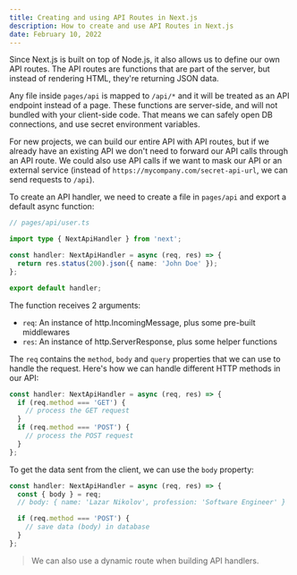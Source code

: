 ```yaml
---
title: Creating and using API Routes in Next.js
description: How to create and use API Routes in Next.js
date: February 10, 2022
---
```


Since Next.js is built on top of Node.js, it also allows us to define our own API routes. The API routes are functions that are part of the server, but instead of rendering HTML, they're returning JSON data.

Any file inside `pages/api` is mapped to `/api/*` and it will be treated as an API endpoint instead of a page. These functions are server-side, and will not bundled with your client-side code. That means we can safely open DB connections, and use secret environment variables.

For new projects, we can build our entire API with API routes, but if we already have an existing API we don't need to forward our API calls through an API route. We could also use API calls if we want to mask our API or an external service (instead of `https://mycompany.com/secret-api-url`, we can send requests to `/api`).

To create an API handler, we need to create a file in `pages/api` and export a default async function:

```typescript
// pages/api/user.ts

import type { NextApiHandler } from 'next';

const handler: NextApiHandler = async (req, res) => {
  return res.status(200).json({ name: 'John Doe' });
};

export default handler;
```

The function receives 2 arguments:

- `req`: An instance of http.IncomingMessage, plus some pre-built middlewares
- `res`: An instance of http.ServerResponse, plus some helper functions

The `req` contains the `method`, `body` and `query` properties that we can use to handle the request. Here's how we can handle different HTTP methods in our API:

```typescript
const handler: NextApiHandler = async (req, res) => {
  if (req.method === 'GET') {
    // process the GET request
  }
  if (req.method === 'POST') {
    // process the POST request
  }
};
```

To get the data sent from the client, we can use the `body` property:

```typescript
const handler: NextApiHandler = async (req, res) => {
  const { body } = req;
  // body: { name: 'Lazar Nikolov', profession: 'Software Engineer' }

  if (req.method === 'POST') {
    // save data (body) in database
  }
};
```

> We can also use a dynamic route when building API handlers.
